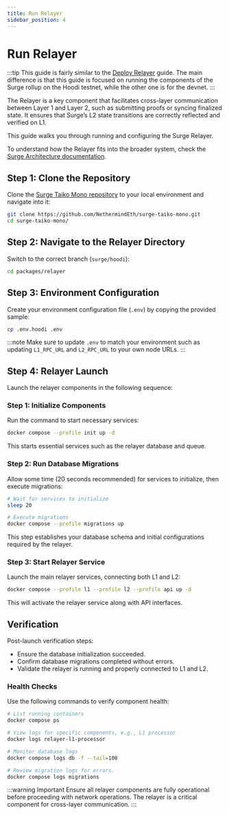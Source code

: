 ```yaml
---
title: Run Relayer
sidebar_position: 4
---
```



# Run Relayer

:::tip
This guide is fairly similar to the [Deploy Relayer](../running-surge/deploy-relayer.mdx) guide. The main difference is that this guide is focused on running the components of the Surge rollup on the Hoodi testnet, while the other one is for the devnet.
:::

The Relayer is a key component that facilitates cross-layer communication between Layer 1 and Layer 2, such as submitting proofs or syncing finalized state. It ensures that Surge’s L2 state transitions are correctly reflected and verified on L1.

This guide walks you through running and configuring the Surge Relayer.

To understand how the Relayer fits into the broader system, check the [Surge Architecture documentation](/docs/about/architecture).

## Step 1: Clone the Repository

Clone the [Surge Taiko Mono repository](https://github.com/NethermindEth/surge-taiko-mono) to your local environment and navigate into it:

```bash
git clone https://github.com/NethermindEth/surge-taiko-mono.git
cd surge-taiko-mono/
```

## Step 2: Navigate to the Relayer Directory

Switch to the correct branch (`surge/hoodi`):

```bash
cd packages/relayer
```

## Step 3: Environment Configuration

Create your environment configuration file (`.env`) by copying the provided sample:

```bash
cp .env.hoodi .env
```

:::note
Make sure to update `.env` to match your environment such as updating `L1_RPC_URL` and `L2_RPC_URL` to your own node URLs.
:::

## Step 4: Relayer Launch

Launch the relayer components in the following sequence:


### Step 1: Initialize Components

Run the command to start necessary services:

```bash
docker compose --profile init up -d
```

This starts essential services such as the relayer database and queue.

### Step 2: Run Database Migrations

Allow some time (20 seconds recommended) for services to initialize, then execute migrations:

```bash
# Wait for services to initialize
sleep 20

# Execute migrations
docker compose --profile migrations up
```

This step establishes your database schema and initial configurations required by the relayer.

### Step 3: Start Relayer Service

Launch the main relayer services, connecting both L1 and L2:

```bash
docker compose --profile l1 --profile l2 --profile api up -d
```

This will activate the relayer service along with API interfaces.

## Verification

Post-launch verification steps:

- Ensure the database initialization succeeded.
- Confirm database migrations completed without errors.
- Validate the relayer is running and properly connected to L1 and L2.

### Health Checks

Use the following commands to verify component health:

```bash
# List running containers
docker compose ps

# View logs for specific components, e.g., L1 processor
docker logs relayer-l1-processor

# Monitor database logs
docker compose logs db -f --tail=100

# Review migration logs for errors.
docker compose logs migrations
```

:::warning Important
Ensure all relayer components are fully operational before proceeding with network operations. The relayer is a critical component for cross-layer communication.
:::
